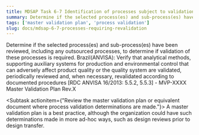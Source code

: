 ```yaml
---
title: MDSAP Task 6-7 Identification of processes subject to validation
summary: Determine if the selected process(es) and sub-process(es) have been reviewed, including any outsourced processes, to determine if validation of these processes is required.
tags: ['master validation plan', 'process validation']
slug: docs/mdsap-6-7-processes-requiring-revalidation
---
```


<RegLang>
Determine if the selected process(es) and sub-process(es) have been reviewed, including any outsourced processes, to determine if validation of these processes is required.
Brazil(ANVISA): Verify that analytical methods, supporting auxiliary systems for production and environmental control that can adversely affect product quality or the quality system are validated, periodically reviewed and, when necessary, revalidated according to documented procedures [RDC ANVISA 16/2013: 5.5.2, 5.5.3]
</RegLang>
<QdocList docs={['master validation plan']}/>

<ReportLang>
- MVP-XXXX Master Validation Plan Rev.X
</ReportLang>

<Subtask actionitem={"Review the master validation plan or equivalent document where process validation determinations are made."}>
A master validation plan is a best practice, although the organization could have such determinations made in more ad-hoc ways, such as design reviews prior to design transfer.
</Subtask>



